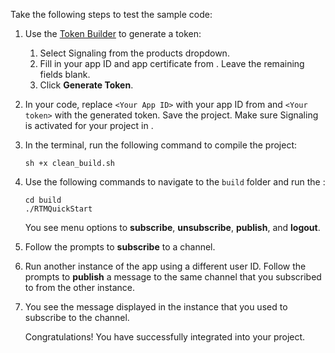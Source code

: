 <PlatformWrapper platform="linux-cpp">

Take the following steps to test the sample code:

1. Use the [Token Builder](https://agora-token-generator-demo.vercel.app/) to generate a <Vg k="SIG" /> token:

    1. Select Signaling from the <Vg k="COMPANY" /> products dropdown.
    1. Fill in your app ID and app certificate from <Link to="{{Global.AGORA_CONSOLE_URL}}"><Vg k="CONSOLE" /></Link>. Leave the remaining fields blank.
    1. Click **Generate Token**.

1. In your code, replace `<Your App ID>` with your app ID from <Vg k="CONSOLE" /> and `<Your token>` with the generated token. Save the project. Make sure Signaling is activated for your project in <Link to="{{Global.AGORA_CONSOLE_URL}}"><Vg k="CONSOLE" /></Link>.

1. In the terminal, run the following command to compile the project:

    ```shell
    sh +x clean_build.sh
    ```

1. Use the following commands to navigate to the `build` folder and run the <Vpl k="CLIENT" />:

    ```shell
    cd build
    ./RTMQuickStart
    ```

    You see menu options to **subscribe**, **unsubscribe**, **publish**, and **logout**. 

1. Follow the prompts to **subscribe** to a channel.

1. Run another instance of the app using a different user ID. Follow the prompts to **publish** a message to the same channel that you subscribed to from the other instance.

1. You see the message displayed in the instance that you used to subscribe to the channel.

    Congratulations! You have successfully integrated <Vg k="SIG" /> into your project.

</PlatformWrapper>